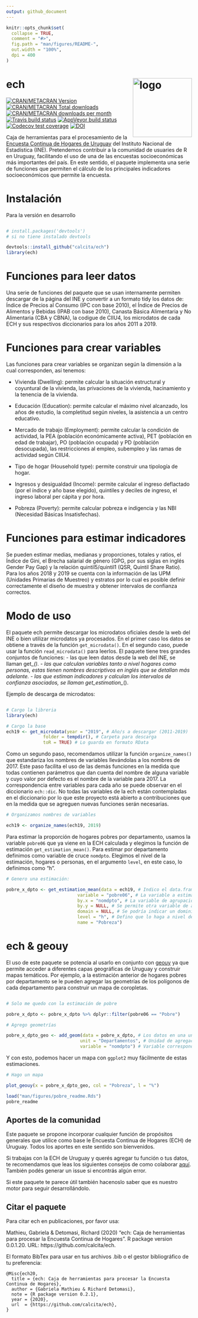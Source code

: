 ```yaml
---
output: github_document
---
```


<!-- README.md is generated from README.Rmd. Please edit that file -->

```r
knitr::opts_chunk$set(
  collapse = TRUE,
  comment = "#>",
  fig.path = "man/figures/README-",
  out.width = "100%",
  dpi = 400
)
```


# ech <img align="right" src="man/figures/ech_logo.png" alt="logo" width="160"> 

<!-- badges: start -->
[![CRAN/METACRAN Version](https://www.r-pkg.org/badges/version/ech)](https://CRAN.R-project.org/package=ech)
[![CRAN/METACRAN Total downloads](http://cranlogs.r-pkg.org/badges/grand-total/ech?color=blue)](https://CRAN.R-project.org/package=ech)
[![CRAN/METACRAN downloads per month](http://cranlogs.r-pkg.org/badges/ech?color=orange)](https://CRAN.R-project.org/package=ech)
[![Travis build status](https://travis-ci.org/calcita/ech.svg?branch=master)](https://travis-ci.org/calcita/ech)
[![AppVeyor build status](https://ci.appveyor.com/api/projects/status/github/calcita/ech?branch=master&svg=true)](https://ci.appveyor.com/project/calcita/ech)
[![Codecov test coverage](https://codecov.io/gh/calcita/ech/branch/master/graph/badge.svg)](https://codecov.io/gh/calcita/ech?branch=master)
[![DOI](https://zenodo.org/badge/224897952.svg)](https://zenodo.org/badge/latestdoi/224897952)
<!-- badges: end -->

Caja de herramientas para el procesamiento de la [Encuesta Continua de Hogares de Uruguay](http://www.ine.gub.uy/encuesta-continua-de-hogares1) del Instituto Nacional de Estadística (INE). Pretendemos contribuir a la comunidad de usuaries de R en Uruguay, facilitando el uso de una de las encuestas socioeconómicas más importantes del país. En este sentido, el paquete implementa una serie de funciones que permiten el cálculo de los principales indicadores socioeconómicos que permite la encuesta.


Instalación
===========

<!-- Para la versión estable -->
Para la versión en desarrollo

``` r

# install.packages('devtools') 
# si no tiene instalado devtools

devtools::install_github("calcita/ech")
library(ech)
```

Funciones para leer datos
===========

Una serie de funciones del paquete que se usan internamente permiten descargar de la página del INE y convertir a un formato tidy los datos de: Índice de Precios al Consumo (IPC con base 2010), el Índice de Precios de Alimentos y Bebidas (IPAB con base 2010), Canasta Básica Alimentaria y No Alimentaria (CBA y CBNA), la codigue de CIIU4, los microdatos de cada ECH y sus respectivos diccionarios para los años 2011 a 2019.


Funciones para crear variables
===========

Las funciones para crear variables se organizan según la dimensión a la cual corresponden, así tenemos:

- Vivienda (Dwelling): permite calcular la situación estructural y coyuntural de la vivienda, las privaciones de la vivienda, hacinamiento y la tenencia de la vivienda.

- Educación (Education): permite calcular el máximo nivel alcanzado, los años de estudio, la completitud según niveles, la asistencia a un centro educativo.

- Mercado de trabajo (Employment): permite calcular la condición de actividad, la PEA (población económicamente activa), PET (población en edad de trabajar), PO (población ocupada) y PD (población desocupada), las restricciones al empleo, subempleo y las ramas de actividad según CIIU4.

- Tipo de hogar (Household type): permite construir una tipología de hogar.

- Ingresos y desigualdad (Income): permite calcular el ingreso deflactado (por el índice y año base elegido), quintiles y deciles de ingreso, el ingreso laboral per cápita y por hora.  

- Pobreza (Poverty): permite calcular pobreza e indigencia y las NBI (Necesidad Básicas Insatisfechas).

Funciones para estimar indicadores
===========

Se pueden estimar medias, medianas y proporciones, totales y ratios, el Índice de Gini, el Brecha salarial de género (GPG, por sus siglas en inglés Gender Pay Gap) y la relación quintil5/quintil1 (QSR, Quintil Share Ratio). Para los años 2018 y 2019 se cuenta con la información de las UPM (Unidades Primarias de Muestreo) y estratos por lo cual es posible definir correctamente el diseño de muestra y obtener intervalos de confianza correctos. 

Modo de uso
===========

El paquete ech permite descargar los microdatos oficiales desde la web del INE o bien utilizar microdatos ya procesados. En el primer caso los datos se obtiene a través de la función `get_microdata()`. En el segundo caso, puede usar la función `read_microdata()` para leerlos. El paquete tiene tres grandes conjuntos de funciones:
- las que leen datos desde la web del INE, se llaman get_*().
- las que calculan variables tanto a nivel hogares como personas, estas tienen nombres descriptivos en inglés que se detallan más adelante.
- las que estiman indicadores y calculan los intervalos de confianza asociados, se llaman get_estimation_*(). 


Ejemplo de descarga de microdatos:

``` r

# Cargo la libreria
library(ech)

# Cargo la base
ech19 <- get_microdata(year = "2019", # Año/s a descargar (2011-2019)
              folder = tempdir(), # Carpeta para descarga   
              toR = TRUE) # Lo guarda en formato RData 
```

Como un segundo paso, recomendamos utilizar la función `organize_names()` que estandariza los nombres de variables llevándolas a los nombres de 2017. Este paso facilita el uso de las demás funciones en la medida que todas contienen parámetros que dan cuenta del nombre de alguna variable y cuyo valor por defecto es el nombre de la variable para 2017. La correspondencia entre variables para cada año se puede observar en el diccionario `ech::dic`. No todas las variables de la ech están contempladas en el diccionario por lo que este proyecto está abierto a contribuciones que en la medida que se agreguen nuevas funciones serán necesarias.


``` r
# Organizamos nombres de variables

ech19 <- organize_names(ech19, 2019)

```

Para estimar la proporción de hogares pobres por departamento, usamos la variable `pobre06` que ya viene en la ECH calculada y elegimos la función de estimación `get_estimation_mean()`. Para estimar por departamento definimos como variable de cruce `nomdpto`. Elegimos el nivel de la estimación, hogares o personas, en el argumento `level`, en este caso, lo definimos como "h".

``` r
# Genero una estimación:

pobre_x_dpto <- get_estimation_mean(data = ech19, # Indico el data.frame
                           variable = "pobre06", # La variable a estimar
                           by.x = "nomdpto", # La variable de agrupación
                           by.y = NULL, # Se permite otra variable de agrupación
                           domain = NULL, # Se podría indicar un dominio
                           level = "h", # Defino que lo haga a nivel de hogar
                           name = "Pobreza") 
```

ech & geouy
===========

El uso de este paquete se potencia al usarlo en conjunto con [geouy](https://github.com/RichDeto/geouy) ya que permite acceder a diferentes capas geográficas de Uruguay y construir mapas temáticos. Por ejemplo, a la estimación anterior de hogares pobres por departamento se le pueden agregar las geometrías de los polígonos de cada departamento para construir un mapa de coropletas.

``` r

# Solo me quedo con la estimación de pobre 

pobre_x_dpto <- pobre_x_dpto %>% dplyr::filter(pobre06 == "Pobre")

# Agrego geometrías

pobre_x_dpto_geo <- add_geom(data = pobre_x_dpto, # Los datos en una unidad geográfica
                            unit = "Departamentos", # Unidad de agregación de los datos
                            variable = "nomdpto") # Variable correspondiente a los códigos a la unidad

```

Y con esto, podemos hacer un mapa con `ggplot2` muy fácilmente de estas estimaciones.

``` r 
# Hago un mapa

plot_geouy(x = pobre_x_dpto_geo, col = "Pobreza", l = "%")
```

```r
load("man/figures/pobre_readme.Rds")
pobre_readme
```


Aportes de la comunidad
-----------------------

Este paquete se propone incorporar cualquier función de propósitos generales que utilice como base le Encuesta Continua de Hogares (ECH) de Uruguay. Todos los aportes en este sentido son bienvenidos.

Si trabajas con la ECH de Uruguay y querés agregar tu función o tus datos, te recomendamos que leas los siguientes consejos de como colaborar [aquí](https://github.com/calcita/ech/issues/2). También podés generar un issue si encontrás algún error. 

Si este paquete te parece útil también hacenoslo saber que es nuestro motor para seguir desarrollándolo. 

Citar el paquete
-----------------------

Para citar ech en publicaciones, por favor usa:

Mathieu, Gabriela & Detomasi, Richard (2020) "ech: Caja de herramientas para procesar la Encuesta Continua de Hogares". R package version 0.0.1.20. URL: https://github.com/calcita/ech. 
  
El formato BibTex para usar en tus archivos .bib o el gestor bibliográfico de tu preferencia:

    @Misc{ech20,
      title = {ech: Caja de herramientas para procesar la Encuesta Continua de Hogares},
      author = {Gabriela Mathieu & Richard Detomasi},
      note = {R package version 0.2.1},
      year = {2020},
      url  = {https://github.com/calcita/ech},
    }
